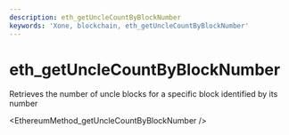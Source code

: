 ```yaml
---
description: eth_getUncleCountByBlockNumber
keywords: 'Xone, blockchain, eth_getUncleCountByBlockNumber'
---
```

# eth_getUncleCountByBlockNumber

Retrieves the number of uncle blocks for a specific block identified by its number


<EthereumMethod_getUncleCountByBlockNumber />
